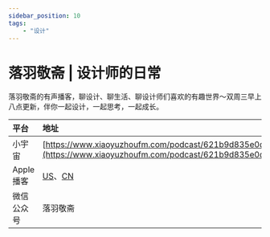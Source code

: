 ---
sidebar_position: 10
tags:
    - "设计"
---

# 落羽敬斋 | 设计师的日常

落羽敬斋的有声播客，聊设计、聊生活、聊设计师们喜欢的有趣世界～双周三早上八点更新，伴你一起设计，一起思考，一起成长。

| 平台 | 地址 |
|:--|:----|
| 小宇宙 | [https://www.xiaoyuzhoufm.com/podcast/621b9d835e0d986aeb3b511f](https://www.xiaoyuzhoufm.com/podcast/621b9d835e0d986aeb3b511f) |
| Apple 播客 | [US](https://podcasts.apple.com/us/podcast/%E8%90%BD%E7%BE%BD%E6%95%AC%E6%96%8B-%E8%AE%BE%E8%AE%A1%E5%B8%88%E7%9A%84%E6%97%A5%E5%B8%B8/id1666261850)、[CN](https://podcasts.apple.com/cn/podcast/%E8%90%BD%E7%BE%BD%E6%95%AC%E6%96%8B-%E8%AE%BE%E8%AE%A1%E5%B8%88%E7%9A%84%E6%97%A5%E5%B8%B8/id1666261850) |
| 微信公众号 | 落羽敬斋 |
